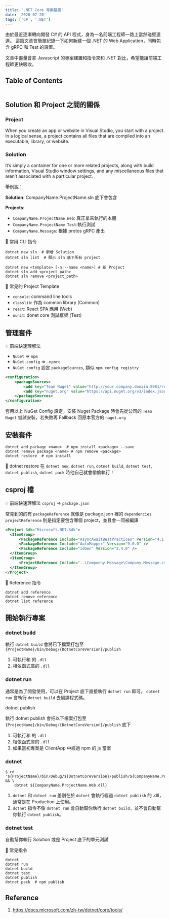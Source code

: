 ```yaml
---
title: '.NET Core 專案建置'
date: '2020-07-20'
tags: ['C#', '.NET']
---
```


由於最近逐漸轉向開發 C# 的 API 程式，身為一名前端工程師一路上當然碰壁連連。
這篇文章會簡單紀錄一下如何新建一個 .NET 的 Web Application，同時包含 gRPC 和 Test 的設置。

文章中盡量會拿 Javascript 的專案建置和指令來和 .NET 對比，希望能讓前端工程師更快吸收。

## Table of Contents

```toc

```

## Solution 和 Project 之間的關係

### Project

When you create an app or website in Visual Studio, you start with a project. In a logical sense, a project contains all files that are compiled into an executable, library, or website.

### Solution

It’s simply a container for one or more related projects, along with build information, Visual Studio window settings, and any miscellaneous files that aren’t associated with a particular project.

舉例說：

**Solution**: CompanyName.ProjectName.sln 底下會包含

**Projects**:

- `CompanyName.ProjectName.Web`: 真正拿來執行的本體
- `CompanyName.ProjectName.Test`:執行測試
- `CompanyName.Message`: 根據 protos gRPC 產出

📖 常用 CLI 指令

```shell
dotnet new sln  # 新增 Solution
dotnet sln list  # 顯示 sln 底下所有 project

dotnet new <template> [-n|--name <name>] # 新 Project
dotnet sln add <project_path>
dotnet sln remove <project_path>
```

📖 常見的 Project Template

- `console`: command line tools
- `classlib`: 作為 common library (Common)
- `react`: React SPA 應用 (Web)
- `nunit`: donet core 測試框架 (Test)

## 管理套件

💡 前端快速理解法

- `NuGet` => `npm`
- `NuGet.config` => `.npmrc`
- `NuGet config` 設定 `packageSources`, 類似 `npm config registry`

```xml
<configuration>
    <packageSources>
        <add key="Team Nuget" value="http://your.company.domain:8081/repository/nuget-group/" />
        <add key="nuget.org" value="https://api.nuget.org/v3/index.json" protocolVersion="3" />
    </packageSources>
</configuration>
```

套用以上 NuGet Config 設定，安裝 Nuget Package 時會先從公司的 `Team Nuget` 嘗試安裝，若失敗再 Fallback 回原本官方的 `nuget.org`

## 安裝套件

```shell
dotnet add package <name>  # npm install <package> --save
dotnet remove package <name> # npm remove <package>
dotnet restore  # npm install
```

🤫 dotnet restore 在 `dotnet new`, `dotnet run`, `dotnet build`, `dotnet test`, `dotnet publish`, `dotnet pack` 時他自己就會偷偷執行！

## csproj 檔

💡 前端快速理解法
`csproj` => `package.json`

常見到的的有
`packageReference` 就像是 package.json 裡的 `dependencies`
`projectReference` 則是指定要包含哪個 project，並且會一同被編譯

```xml
<Project Sdk="Microsoft.NET.Sdk">
  <ItemGroup>
      <PackageReference Include="AsyncAwaitBestPractices" Version="4.1.1" />
      <PackageReference Include="AutoMapper" Version="9.0.0" />
      <PackageReference Include="IdGen" Version="2.4.0" />
  </ItemGroup>
  <ItemGroup>
      <ProjectReference Include="..\Componny.Message\Compony.Message.csproj" />
  </ItemGroup>
</Project>
```

📖 Reference 指令

```shell
dotnet add reference
dotnet remove reference
dotnet list reference
```

## 開始執行專案

### dotnet build

執行 `dotnet build` 會將已下檔案打包至 `{ProjectName}/bin/Debug/{DotnetCoreVersion}/publish`

1. 可執行和 的 `.dll`
2. 相依函式庫的 `.dll`

### dotnet run

通常是為了開發使用，可以在 Project 底下直接執行 `dotnet run` 即可。
`dotnet run` 會執行 `dotnet build` 去編譯程式碼。

dotnet publish

執行 dotnet publish 會把以下檔案打包至 `{ProjectName}/bin/Debug/{DotnetCoreVersion}/publish` 底下

1. 可執行和 的 `.dll`
2. 相依函式庫的 `.dll`
3. 如果當初專案是 ClientApp 中經過 npm 的 js 當案

### dotnet

```shell
$ cd '${ProjectName}/bin/Debug/${DotnetCoreVersion}/publish/${CompanyName.ProjectName.Web.dll}' && \
    dotnet ${CompanyName.ProjectName.Web.dll}
```

1. `dotnet` 和 `dotnet run` 差別在於 `dotnet` 會執行經過 `dotnet publish` 的 .dll，通常是在 Production 上使用。
2. `dotnet` 指令不像 `dotnet run` 會自動幫你執行 `dotnet build`，並不會自動幫你執行 `dotnet publish`。

### dotnet test

自動幫你執行 Solution 或是 Project 底下的單元測試

📖 常見指令

```shell
dotnet
dotnet run
dotnet build
dotnet test
dotnet publish
dotnet pack  # npm publish
```

## Reference

1. https://docs.microsoft.com/zh-tw/dotnet/core/tools/
